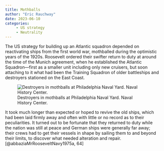 ```yaml
---
title: Mothballs
author: "Eric Rauchway"
date: 2023-06-10
categories:
     - US strategy
     - Neutrality
---
```


The US strategy for building up an Atlantic squadron depended on reactivating ships from the first world war, mothballed during the optimistic years of the 1920s. Roosevelt ordered their swifter return to duty at around the time of the Munich agreement, when he established the Atlantic Squadron---first as a smaller unit including only new cruisers, but soon attaching to it what had been the Training Squadron of older battleships and destroyers stationed on the East Coast.

![Destroyers in mothballs at Philadelphia Naval Yard. Naval History Center.](NH_69126.jpeg)

It took much longer than expected or hoped to revive the old ships, which had been laid firmly away and often with little or no record as to their peculiarities. It turned out to be fortunate that they returned to duty while the nation was still at peace and German ships were generally far away; their crews had to get their vessels in shape by sailing them to and beyond their limits, to discover what needed alteration and repair.[@abbaziaMrRooseveltNavy1975a, 64]
